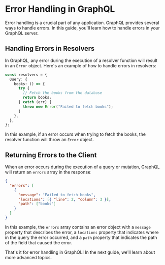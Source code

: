 # Error Handling in GraphQL

Error handling is a crucial part of any application. GraphQL provides several ways to handle errors. In this guide, you'll learn how to handle errors in your GraphQL server.

## Handling Errors in Resolvers

In GraphQL, any error during the execution of a resolver function will result in an `Error` object. Here's an example of how to handle errors in resolvers:

```typescript
const resolvers = {
  Query: {
    books: () => {
      try {
        // Fetch the books from the database
        return books;
      } catch (err) {
        throw new Error("Failed to fetch books");
      }
    },
  },
};
```

In this example, if an error occurs when trying to fetch the books, the resolver function will throw an `Error` object.

## Returning Errors to the Client

When an error occurs during the execution of a query or mutation, GraphQL will return an `errors` array in the response:

```json
{
  "errors": [
    {
      "message": "Failed to fetch books",
      "locations": [{ "line": 2, "column": 3 }],
      "path": ["books"]
    }
  ]
}
```

In this example, the `errors` array contains an error object with a `message` property that describes the error, a `locations` property that indicates where in the query the error occurred, and a `path` property that indicates the path of the field that caused the error.

That's it for error handling in GraphQL! In the next guide, we'll learn about more advanced topics.
